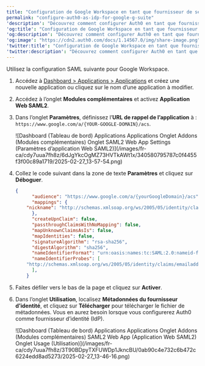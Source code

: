 ```yaml
---
title: "Configuration de Google Workspace en tant que fournisseur de services SAML"
permalink: "configure-auth0-as-idp-for-google-g-suite"
'description': "Découvrez comment configurer Auth0 en tant que fournisseur d’identité à l’aide de SAML2 Web App pour Google Workspace."
'og:title': "Configuration de Google Workspace en tant que fournisseur de services SAML"
'og:description': "Découvrez comment configurer Auth0 en tant que fournisseur d’identité à l’aide de SAML2 Web App pour Google Workspace."
'og:image': "https://cdn2.auth0.com/docs/1.14567.0/img/share-image.png"
'twitter:title': "Configuration de Google Workspace en tant que fournisseur de services SAML"
'twitter:description': "Découvrez comment configurer Auth0 en tant que fournisseur d’identité à l’aide de SAML2 Web App pour Google Workspace."
---
```


Utilisez la configuration <Tooltip href="/docs/fr-ca/glossary?term=security-assertion-markup-language" tip="Security Assertion Markup Language (SAML)
Protocole normalisé permettant à deux parties d’échanger des informations d’authentification sans mot de passe." cta="Voir le glossaire">SAML</Tooltip> suivante pour Google Workspace.

1. Accédez à [Dashboard > Applications > Applications](https://manage.auth0.com/#/applications) et créez une nouvelle application ou cliquez sur le nom d’une application à modifier.
2. Accédez à l’onglet **Modules complémentaires** et activez **Application Web SAML2**.
3. Dans l’onglet **Paramètres**, définissez l’**URL de rappel de l’application** à : `https://www.google.com/a/{YOUR-GOOGLE-DOMAIN}/acs`.

   <Frame>![Dashboard (Tableau de bord) Applications Applications Onglet Addons (Modules complémentaires) Onglet SAML2 Web App Settings (Paramètres d’application Web SAML2)](/images/fr-ca/cdy7uua7fh8z/6dJgYkcOgMZ73HVTkAWt1x/340580795787c0f4455f3f00c89a1719/2025-02-27_13-57-54.png)</Frame>

4. Collez le code suivant dans la zone de texte **Paramètres** et cliquez sur **Déboguer**.

   ```json lines
   {
         "audience": "https://www.google.com/a/{yourGoogleDomain}/acs",
         "mappings": {
       "nickname": "http://schemas.xmlsoap.org/ws/2005/05/identity/claims/name",
         },
         "createUpnClaim": false,
         "passthroughClaimsWithNoMapping": false,
         "mapUnknownClaimsAsIs": false,
         "mapIdentities": false,
         "signatureAlgorithm": "rsa-sha256",
         "digestAlgorithm": "sha256",
         "nameIdentifierFormat": "urn:oasis:names:tc:SAML:2.0:nameid-format:email",
         "nameIdentifierProbes": [
       "http://schemas.xmlsoap.org/ws/2005/05/identity/claims/emailaddress"
         ],
       }
   ```

   

   
5. Faites défiler vers le bas de la page et cliquez sur **Activer**.
6. Dans l’onglet **Utilisation**, localisez **Métadonnées du fournisseur d’identité**, et cliquez sur **Télécharger** pour télécharger le fichier de métadonnées. Vous en aurez besoin lorsque vous configurerez Auth0 comme fournisseur d’identité (IdP).

   <Frame>![Dashboard (Tableau de bord) Applications Applications Onglet Addons (Modules complémentaires) SAML2 Web App (Application Web SAML2) Onglet Usage (Utilisation)](/images/fr-ca/cdy7uua7fh8z/3T90BDpyTXFUWDp1JkncBU/0ab90c4e732c6b472c6224edd8ad5273/2025-02-27_13-46-16.png)</Frame>

